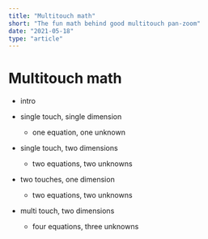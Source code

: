 ```yaml
---
title: "Multitouch math"
short: "The fun math behind good multitouch pan-zoom"
date: "2021-05-18"
type: "article"
---
```



# Multitouch math

- intro

- single touch, single dimension
  - one equation, one unknown
- single touch, two dimensions
  - two equations, two unknowns
- two touches, one dimension
  - two equations, two unknowns
- multi touch, two dimensions
  - four equations, three unknowns

<PanZoom />

<SolvingForScaling />
